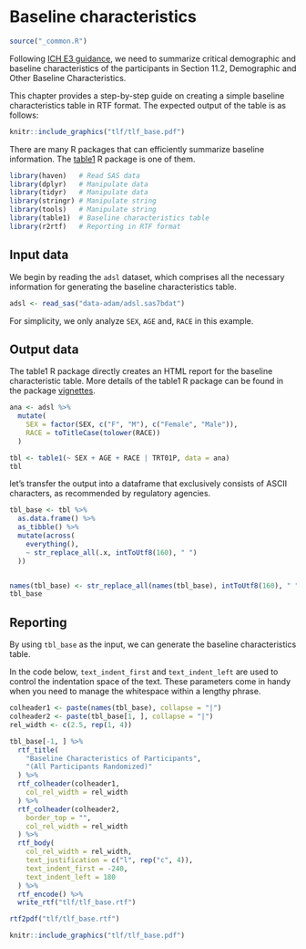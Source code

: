 # Baseline characteristics

```r
source("_common.R")
```

Following [ICH E3 guidance](https://database.ich.org/sites/default/files/E3_Guideline.pdf),
we need to summarize critical demographic and baseline characteristics of the participants
in Section 11.2, Demographic and Other Baseline Characteristics.

This chapter provides a step-by-step guide on creating a simple 
baseline characteristics table in RTF format.
The expected output of the table is as follows:

```r
knitr::include_graphics("tlf/tlf_base.pdf")
```

There are many R packages that can efficiently summarize baseline information.
The [table1](https://github.com/benjaminrich/table1) R package is one of them.

```r
library(haven)   # Read SAS data
library(dplyr)   # Manipulate data
library(tidyr)   # Manipulate data
library(stringr) # Manipulate string
library(tools)   # Manipulate string
library(table1)  # Baseline characteristics table
library(r2rtf)   # Reporting in RTF format
```

## Input data 

We begin by reading the `adsl` dataset, 
which comprises all the necessary information for generating the baseline characteristics table.

```r
adsl <- read_sas("data-adam/adsl.sas7bdat")
```

For simplicity, we only analyze `SEX`, `AGE` and, `RACE` in this example.

## Output data 

The table1 R package directly creates an HTML report for the baseline characteristic table.
More details of the table1 R package can
be found in the package
[vignettes](https://benjaminrich.github.io/table1/vignettes/table1-examples.html).

```r
ana <- adsl %>%
  mutate(
    SEX = factor(SEX, c("F", "M"), c("Female", "Male")),
    RACE = toTitleCase(tolower(RACE))
  )

tbl <- table1(~ SEX + AGE + RACE | TRT01P, data = ana)
tbl
```

let's transfer the output into a dataframe that 
exclusively consists of ASCII characters, as recommended by regulatory agencies. 

```r
tbl_base <- tbl %>%
  as.data.frame() %>%
  as_tibble() %>%
  mutate(across(
    everything(),
    ~ str_replace_all(.x, intToUtf8(160), " ")
  ))


names(tbl_base) <- str_replace_all(names(tbl_base), intToUtf8(160), " ")
tbl_base
```

## Reporting 

By using `tbl_base` as the input, we can generate the baseline characteristics table.

In the code below, `text_indent_first` and `text_indent_left`
are used to control the indentation space of the text. 
These parameters come in handy when you need to manage the whitespace within a lengthy phrase.

```r
colheader1 <- paste(names(tbl_base), collapse = "|")
colheader2 <- paste(tbl_base[1, ], collapse = "|")
rel_width <- c(2.5, rep(1, 4))

tbl_base[-1, ] %>%
  rtf_title(
    "Baseline Characteristics of Participants",
    "(All Participants Randomized)"
  ) %>%
  rtf_colheader(colheader1,
    col_rel_width = rel_width
  ) %>%
  rtf_colheader(colheader2,
    border_top = "",
    col_rel_width = rel_width
  ) %>%
  rtf_body(
    col_rel_width = rel_width,
    text_justification = c("l", rep("c", 4)),
    text_indent_first = -240,
    text_indent_left = 180
  ) %>%
  rtf_encode() %>%
  write_rtf("tlf/tlf_base.rtf")
```

```r
rtf2pdf("tlf/tlf_base.rtf")
```

```r
knitr::include_graphics("tlf/tlf_base.pdf")
```